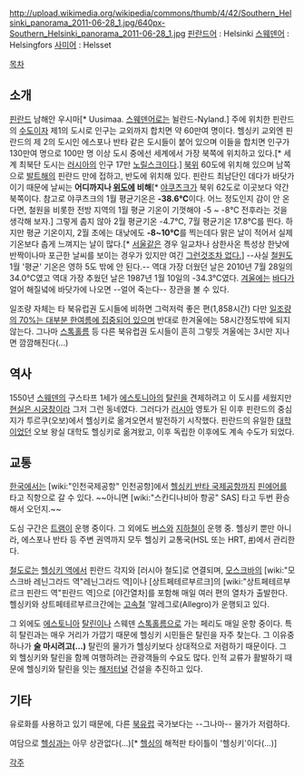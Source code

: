 http://upload.wikimedia.org/wikipedia/commons/thumb/4/42/Southern_Helsinki_panorama_2011-06-28_1.jpg/640px-Southern_Helsinki_panorama_2011-06-28_1.jpg
[[핀란드어]] : Helsinki
[[스웨덴어]] : Helsingfors
[[사미어]] : Helsset

[[목차]]
== 소개 ==
[[핀란드]] 남해안 우시마[* Uusimaa. [[스웨덴어]]로는 뉠란드-Nyland.] 주에 위치한 핀란드의 [[수도]]이자 제1의 도시로 인구는 교외까지 합치면 약 60만여 명이다. 헬싱키 교외엔 핀란드의 제 2의 도시인 에스포나 반타 같은 도시들이 붙어 있으며 이들을 합치면 인구가 130만여 명으로 100만 명 이상 도시 중에선 세계에서 가장 북쪽에 위치하고 있다.[* 세계 최북단 도시는 [[러시아]]의 인구 17만 [[노릴스크]]이다.] [[북위]] 60도에 위치해 있으며 남쪽으로 [[발트해]]의 핀란드 만에 접하고, 반도에 위치해 있다. 핀란드 최남단인 데다가 바닷가이기 때문에 날씨는 '''어디까지나 [[위도]]에 비해'''[* [[야쿠츠크]]가 북위 62도로 이곳보다 약간 북쪽이다. 참고로 야쿠츠크의 1월 평균기온은 '''-38.6℃'''이다. 어느 정도인지 감이 안 온다면, 철원을 비롯한 전방 지역의 1월 평균 기온이 기껏해야 -5 ~ -8℃ 전후라는 것을 생각해 보자.] 그렇게 춥지 않아 2월 평균기온 -4.7℃, 7월 평균기온 17.8℃를 띈다. 하지만 평균 기온이지, 2월 초에는 대낮에도 '''-8~10℃'''를 찍는데다 맑은 날이 적어서 실제 기온보다 춥게 느껴지는 날이 많다.[* [[서울]]같은 경우 일교차나 삼한사온 특성상 한낮에 반짝이나마 포근한 날씨를 보이는 경우가 있지만 여긴 [[그런거 없다|그런것조차 없다.]]] --사실 [[철원]]도 1월 '평균' 기온은 영하 5도 밖에 안 된다.-- 역대 가장 더웠던 날은 2010년 7월 28일의 34.0℃였고 역대 가장 추웠던 날은 1987년 1월 10일의 -34.3℃였다. [[겨울]]에는 [[바다]]가 얼어 해질녘에 바닷가에 나오면 --얼어 죽는다-- 장관을 볼 수 있다.

일조량 자체는 타 북유럽권 도시들에 비하면 그럭저럭 좋은 편(1,858시간) 다만 [[백야|일조량의 70%는 대부분 한여름에 집중되어 있으며]] 반대로 한겨울에는 58시간정도밖에 되지 않는다. 그나마 [[스톡홀름]] 등 다른 북유럽권 도시들이 흔히 그렇듯 겨울에는 3시만 지나면 깜깜해진다(...)
== 역사 ==
1550년 [[스웨덴]]의 구스타프 1세가 [[에스토니아]]의 [[탈린]]을 견제하려고 이 도시를 세웠지만 [[현실은 시궁창]]이라 그저 그런 동네였다. 그러다가 [[러시아]] 영토가 된 이후 핀란드의 중심지가 투르쿠(오보)에서 헬싱키로 옮겨오면서 발전하기 시작했다. 핀란드의 유일한 [[대학]]이었던 오보 왕실 대학도 헬싱키로 옮겨왔고, 이후 독립한 이후에도 계속 수도가 되었다. 

== 교통 ==
[[한국]]에서는 [wiki:"인천국제공항" 인천공항]에서 [[헬싱키 반타 국제공항]]까지 [[핀에어]]를 타고 직항으로 갈 수 있다. ~~아니면 [wiki:"스칸디나비아 항공" SAS] 타고 두번 환승해서 오던지.~~

도심 구간은 [[트램]]이 운행 중이다. 그 외에도 [[버스]]와 [[지하철]]이 운행 중. 헬싱키 뿐만 아니라, 에스포나 반타 등 주변 권역까지 모두 헬싱키 교통국(HSL 또는 HRT, [http://www.hsl.fi #])에서 관리한다.

[[철도]]로는 [[헬싱키 역]]에서 핀란드 각지와 [러시아 철도]로 연결되며, [[모스크바]]의 [wiki:"모스크바 레닌그라드 역"레닌그라드 역]이나 [상트페테르부르크]의 [wiki:"상트페테르부르크 핀란드 역"핀란드 역]으로 [야간열차]를 포함해 매일 여러 편의 열차가 출발한다. 헬싱키와 상트페테르부르크간에는 [[고속철]] '알레그로(Allegro)가 운행되고 있다.

그 외에도 [[에스토니아]] [[탈린]]이나 스웨덴 [[스톡홀름]]으로 가는 페리도 매일 운항 중이다. 특히 탈린과는 매우 거리가 가깝기 때문에 헬싱키 시민들은 탈린을 자주 찾는다. 그 이유중 하나가 '''[[술]] 마시려고(...)''' 탈린의 물가가 헬싱키보다 상대적으로 저렴하기 때문이다. 그 외 헬싱키와 탈린을 함께 여행하려는 관광객들의 수요도 많다. 인적 교류가 활발하기 때문에 헬싱키와 탈린을 잇는 [[해저터널]] 건설을 추진하고 있다.

== 기타 ==
유로화를 사용하고 있기 때문에, 다른 [[북유럽]] 국가보다는 --그나마-- 물가가 저렴하다. 

여담으로 [[헬싱]]과는 아무 상관없다(…)[* [[헬싱]]의 해적판 타이틀이 '헬싱키'이다(…)]

[[각주]]
